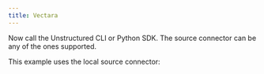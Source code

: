 ```yaml
---
title: Vectara
---
```



<NewDocument />


<SharedContentVectara/>
<SharedAPIKeyURL/>

Now call the Unstructured CLI or Python SDK. The source connector can be any of the ones supported.

This example uses the local source connector:


<CodeGroup>
  <VectaraAPISh />
  <VectaraAPIPyV2 />
  <VectaraAPIPyV1 />
</CodeGroup>



